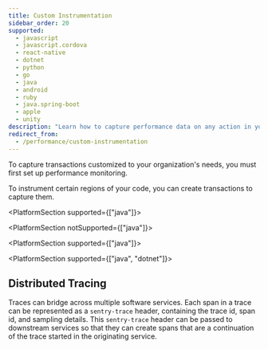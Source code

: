 ```yaml
---
title: Custom Instrumentation
sidebar_order: 20
supported:
  - javascript
  - javascript.cordova
  - react-native
  - dotnet
  - python
  - go
  - java
  - android
  - ruby
  - java.spring-boot
  - apple
  - unity
description: "Learn how to capture performance data on any action in your app."
redirect_from:
  - /performance/custom-instrumentation
---
```


<Note>

To capture transactions customized to your organization's needs, you must first <PlatformLink to="/performance/">set up performance monitoring.</PlatformLink>

</Note>

To instrument certain regions of your code, you can create transactions to capture them.

<PlatformContent includePath="performance/enable-manual-instrumentation" />

<PlatformContent includePath="performance/add-spans-example" />

<PlatformSection supported={["java"]}>

<PlatformContent includePath="performance/create-transaction-bound-to-scope" />

</PlatformSection>

<PlatformSection notSupported={["java"]}>

<PlatformContent includePath="performance/retrieve-transaction" />

</PlatformSection>

<PlatformSection supported={["java"]}>

<PlatformContent includePath="performance/connect-errors-spans" />

</PlatformSection>

<PlatformSection supported={["java", "dotnet"]}>

## Distributed Tracing

Traces can bridge across multiple software services. Each span in a trace can be represented as a `sentry-trace` header, containing the trace id, span id, and sampling details. This `sentry-trace` header can be passed to downstream services so that they can create spans that are a continuation of the trace started in the originating service.

<PlatformContent includePath="performance/distributed-tracing" />

</PlatformSection>
